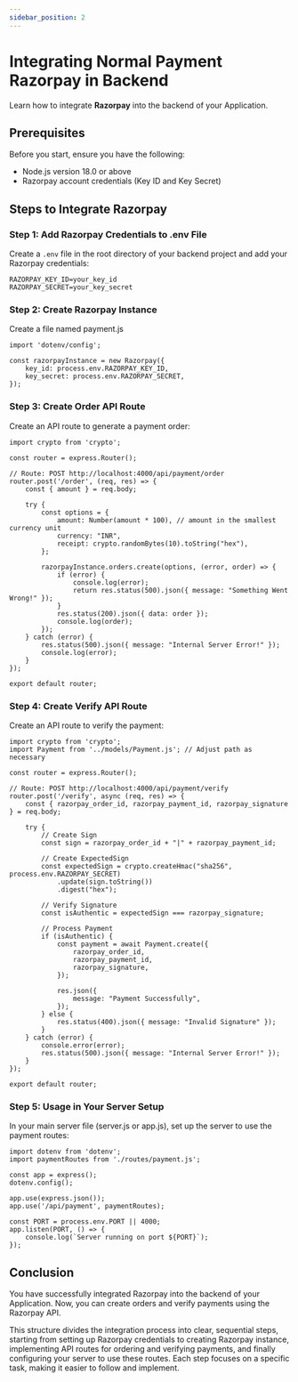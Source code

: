 ```yaml
---
sidebar_position: 2
---
```


# Integrating Normal Payment Razorpay in Backend

Learn how to integrate **Razorpay** into the backend of your Application.

## Prerequisites

Before you start, ensure you have the following:

- Node.js version 18.0 or above
- Razorpay account credentials (Key ID and Key Secret)

## Steps to Integrate Razorpay

### Step 1: Add Razorpay Credentials to .env File

Create a `.env` file in the root directory of your backend project and add your Razorpay credentials:

```env
RAZORPAY_KEY_ID=your_key_id
RAZORPAY_SECRET=your_key_secret
```

### Step 2: Create Razorpay Instance

Create a file named payment.js

```import Razorpay from 'razorpay';
import 'dotenv/config';

const razorpayInstance = new Razorpay({
    key_id: process.env.RAZORPAY_KEY_ID,
    key_secret: process.env.RAZORPAY_SECRET,
});
```

### Step 3: Create Order API Route

Create an API route to generate a payment order:

```import express from 'express';
import crypto from 'crypto';

const router = express.Router();

// Route: POST http://localhost:4000/api/payment/order
router.post('/order', (req, res) => {
    const { amount } = req.body;

    try {
        const options = {
            amount: Number(amount * 100), // amount in the smallest currency unit
            currency: "INR",
            receipt: crypto.randomBytes(10).toString("hex"),
        };

        razorpayInstance.orders.create(options, (error, order) => {
            if (error) {
                console.log(error);
                return res.status(500).json({ message: "Something Went Wrong!" });
            }
            res.status(200).json({ data: order });
            console.log(order);
        });
    } catch (error) {
        res.status(500).json({ message: "Internal Server Error!" });
        console.log(error);
    }
});

export default router;

```

### Step 4: Create Verify API Route

Create an API route to verify the payment:

```import express from 'express';
import crypto from 'crypto';
import Payment from '../models/Payment.js'; // Adjust path as necessary

const router = express.Router();

// Route: POST http://localhost:4000/api/payment/verify
router.post('/verify', async (req, res) => {
    const { razorpay_order_id, razorpay_payment_id, razorpay_signature } = req.body;

    try {
        // Create Sign
        const sign = razorpay_order_id + "|" + razorpay_payment_id;

        // Create ExpectedSign
        const expectedSign = crypto.createHmac("sha256", process.env.RAZORPAY_SECRET)
            .update(sign.toString())
            .digest("hex");

        // Verify Signature
        const isAuthentic = expectedSign === razorpay_signature;

        // Process Payment
        if (isAuthentic) {
            const payment = await Payment.create({
                razorpay_order_id,
                razorpay_payment_id,
                razorpay_signature,
            });

            res.json({
                message: "Payment Successfully",
            });
        } else {
            res.status(400).json({ message: "Invalid Signature" });
        }
    } catch (error) {
        console.error(error);
        res.status(500).json({ message: "Internal Server Error!" });
    }
});

export default router;

```

### Step 5: Usage in Your Server Setup

In your main server file (server.js or app.js), set up the server to use the payment routes:

```import express from 'express';
import dotenv from 'dotenv';
import paymentRoutes from './routes/payment.js';

const app = express();
dotenv.config();

app.use(express.json());
app.use('/api/payment', paymentRoutes);

const PORT = process.env.PORT || 4000;
app.listen(PORT, () => {
    console.log(`Server running on port ${PORT}`);
});
```

## Conclusion

You have successfully integrated Razorpay into the backend of your Application. Now, you can create orders and verify payments using the Razorpay API.

This structure divides the integration process into clear, sequential steps, starting from setting up Razorpay credentials to creating Razorpay instance, implementing API routes for ordering and verifying payments, and finally configuring your server to use these routes. Each step focuses on a specific task, making it easier to follow and implement.
